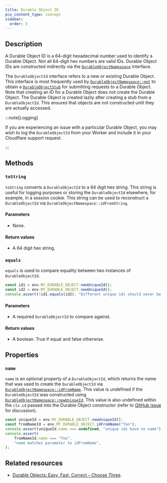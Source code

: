 ```yaml
---
title: Durable Object ID
pcx_content_type: concept
sidebar:
  order: 3
---
```



## Description

A Durable Object ID is a 64-digit hexadecimal number used to identify a <GlossaryTooltip term="Durable Object">Durable Object</GlossaryTooltip>. Not all 64-digit hex numbers are valid IDs. Durable Object IDs are constructed indirectly via the [`DurableObjectNamespace`](/durable-objects/api/namespace) interface.

The `DurableObjectId` interface refers to a new or existing Durable Object. This interface is most frequently used by [`DurableObjectNamespace::get`](/durable-objects/api/namespace/#get) to obtain a [`DurableObjectStub`](/durable-objects/api/stub) for submitting requests to a Durable Object. Note that creating an ID for a Durable Object does not create the Durable Object. The Durable Object is created lazily after creating a stub from a `DurableObjectId`. This ensures that objects are not constructed until they are actually accessed.

:::note[Logging]

If you are experiencing an issue with a particular Durable Object, you may wish to log the `DurableObjectId` from your Worker and include it in your Cloudflare support request.

:::

## Methods

### `toString`

`toString` converts a `DurableObjectId` to a 64 digit hex string. This string is useful for logging purposes or storing the `DurableObjectId` elsewhere, for example, in a session cookie. This string can be used to reconstruct a `DurableObjectId` via `DurableObjectNamespace::idFromString`.

<Render file="example-id-from-string" />

#### Parameters

- None.

#### Return values

- A 64 digit hex string.

### `equals`

`equals` is used to compare equality between two instances of `DurableObjectId`.

```js
const id1 = env.MY_DURABLE_OBJECT.newUniqueId();
const id2 = env.MY_DURABLE_OBJECT.newUniqueId();
console.assert(!id1.equals(id2), "Different unique ids should never be equal.");
```

#### Parameters

- A required `DurableObjectId` to compare against.

#### Return values

- A boolean. True if equal and false otherwise.

## Properties

### `name`

`name` is an optional property of a `DurableObjectId`, which returns the name that was used to create the `DurableObjectId` via [`DurableObjectNamespace::idFromName`](/durable-objects/api/namespace/#idfromname). This value is undefined if the `DurableObjectId` was constructed using [`DurableObjectNamespace::newUniqueId`](/durable-objects/api/namespace/#newuniqueid). This value is also undefined within the `ctx.id` passed into the Durable Object constructor (refer to [GitHub issue](https://github.com/cloudflare/workerd/issues/2240) for discussion).

```js
const uniqueId = env.MY_DURABLE_OBJECT.newUniqueId();
const fromNameId = env.MY_DURABLE_OBJECT.idFromName("foo");
console.assert(uniqueId.name === undefined, "unique ids have no name");
console.assert(
	fromNameId.name === "foo",
	"name matches parameter to idFromName",
);
```

## Related resources

- [Durable Objects: Easy, Fast, Correct – Choose Three](https://blog.cloudflare.com/durable-objects-easy-fast-correct-choose-three/).
